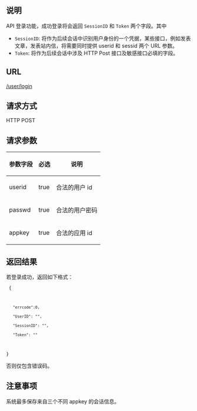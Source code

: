 ==说明==
API 登录功能，成功登录将会返回 <code>SessionID</code> 和 <code>Token</code> 两个字段。其中

* <code>SessionID</code>: 将作为后续会话中识别用户身份的一个凭据，某些接口，例如发表文章，发表站内信，将需要同时提供 userid 和 sessid 两个 URL 参数。
* <code>Token</code>: 将作为后续会话中涉及 HTTP Post 接口及敏感接口必填的字段。

==URL==
<u>/user/login</u>

==请求方式==

HTTP POST

==请求参数==
{|
|-
! 参数字段
! 必选
! 说明
|-
| userid
| true
| 合法的用户 id
|-
| passwd
| true
| 合法的用户密码
|-
| appkey
| true
| 合法的应用 id
|}

==返回结果==
若登录成功，返回如下格式：

<code>
{
    "errcode":0,
    "UserID": "",
    "SessionID": "",
    "Token": ""
}
</code>

否则仅包含错误码。

==注意事项==
系统最多保存来自三个不同 appkey 的会话信息。